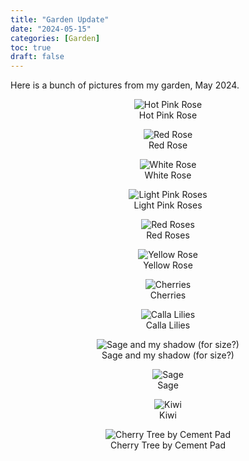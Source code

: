 ```yaml
---
title: "Garden Update"
date: "2024-05-15"
categories: [Garden]
toc: true
draft: false
---
```


Here is a bunch of pictures from my garden, May 2024.

<center>

![Hot Pink Rose](images/clipboard-4148446403.png)

![Red Rose](images/clipboard-3475107479.png)

![White Rose](images/clipboard-3951822754.png)

![Light Pink Roses](images/clipboard-4003172946.png)

![Red Roses](images/clipboard-3635845833.png)

![Yellow Rose](images/clipboard-205547782.png)

![Cherries](images/clipboard-1988582367.png)

![Calla Lilies](images/clipboard-2701033875.png)

![Sage and my shadow (for size?)](images/clipboard-543987359.png)

![Sage](images/clipboard-814758515.png)

![Kiwi](images/clipboard-36713708.png)

![Cherry Tree by Cement Pad](images/clipboard-673261694.png)

</center>
